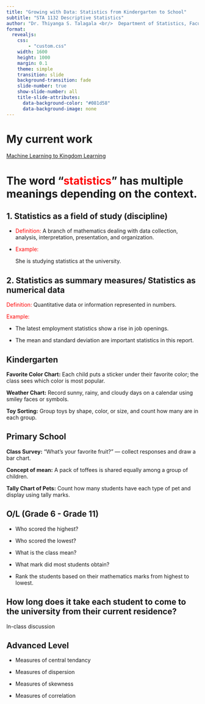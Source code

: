 ```yaml
---
title: "Growing with Data: Statistics from Kindergarten to School"
subtitle: "STA 1132 Descriptive Statistics"
author: "Dr. Thiyanga S. Talagala <br/>  Department of Statistics, Faculty of Applied Sciences <br/> University of Sri Jayewardenepura, Sri Lanka"
format:
  revealjs:
    css:
        - "custom.css"
    width: 1600
    height: 1000
    margin: 0.1
    theme: simple
    transition: slide
    background-transition: fade
    slide-number: true
    show-slide-number: all
    title-slide-attributes: 
      data-background-color: "#081d58"
      data-background-image: none
---
```


# {background-color="black" background-image="img0.png" background-size="1000px"}

# {background-color="black" background-image="mlegp.jpg" background-size="700px"}

# {background-color="black" background-image="legobest.jpg" background-size="700px"}

# My current work

 [Machine Learning to Kingdom Learning](https://thiyangt.github.io/ML2KL/)
 
# {background-color="black" background-image="img1.jpg" background-size="700px"}

# {background-color="black" background-image="img2.png" background-size="600px"}

# {background-color="black" background-image="img3.png" background-size="600px"}

# The word "[statistics]{style="color:red;"}" has multiple meanings depending on the context. 

## 1. Statistics as a field of study (discipline)

- [Definition:]{style="color:red;"} A branch of mathematics dealing with data collection, analysis, interpretation, presentation, and organization.

- [Example:]{style="color:red;"} 

  She is studying statistics at the university.
  
## 2. Statistics as summary measures/ Statistics as numerical data

[Definition:]{style="color:red;"} Quantitative data or information represented in numbers.

[Example:]{style="color:red;"}

  - The latest employment statistics show a rise in job openings.
  
  - The mean and standard deviation are important statistics in this report.

## {background-color="black" background-image="img4.png" background-size="700px"}

## Kindergarten  

**Favorite Color Chart:** Each child puts a sticker under their favorite color; the class sees which color is most popular.

**Weather Chart:** Record sunny, rainy, and cloudy days on a calendar using smiley faces or symbols.

**Toy Sorting:** Group toys by shape, color, or size, and count how many are in each group.

## Primary School 
**Class Survey:** "What’s your favorite fruit?" — collect responses and draw a bar chart.

**Concept of mean:** A pack of toffees is shared equally among a group of children. 

**Tally Chart of Pets:** Count how many students have each type of pet and display using tally marks.

## O/L (Grade 6 - Grade 11)

- Who scored the highest? 

- Who scored the lowest? 

- What is the class mean? 

- What mark did most students obtain?

- Rank the students based on their mathematics marks from highest to lowest.

## How long does it take each student to come to the university from their current residence?

In-class discussion

## Advanced Level

- Measures of central tendancy

- Measures of dispersion

- Measures of skewness

- Measures of correlation



## {background-color="black" background-image="img5.png" background-size="700px"}

